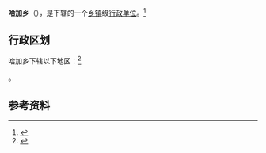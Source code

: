 {{中国乡级行政区|54/21/23/209/000}}

'''哈加乡'''（{{bo|z=ལྷ་རྒྱལ་}}），是{{PRC admin/fullname|54/21/23/209/000|3}}下辖的一个[[乡镇|乡镇]]级[[行政单位|行政单位]]。<ref>{{PRC admin/ref sgc|{{PRC admin/parent|54/21/23/209/000}}}}</ref>

== 行政区划 ==

哈加乡下辖以下地区：<ref>{{PRC admin/ref sgc|54/21/23/209/000}}</ref>

{{PRC admin/children|54/21/23/209/000}}。

== 参考资料 ==

{{reflist}}

{{行政区划小作品}}
{{PRC admin/navcat|54/21/23/209/000}}